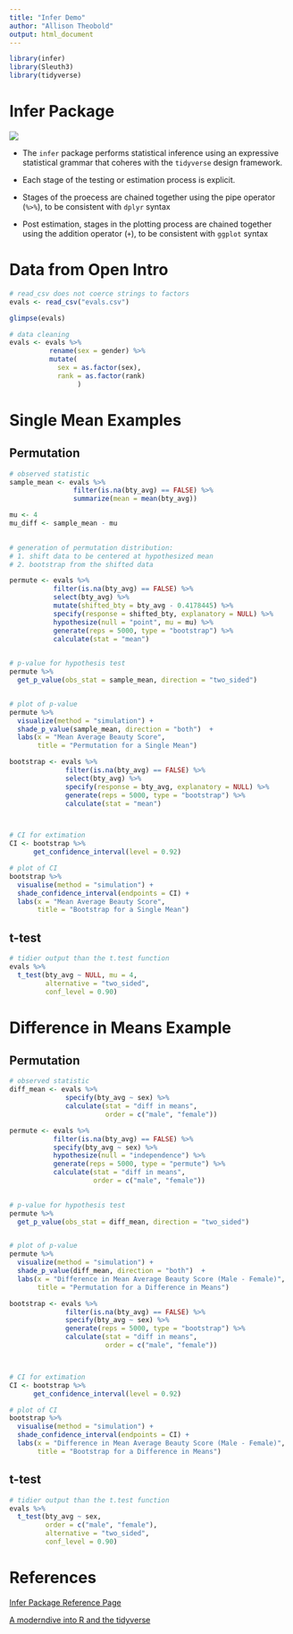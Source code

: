 ```yaml
---
title: "Infer Demo"
author: "Allison Theobold"
output: html_document
---
```


```r
library(infer)
library(Sleuth3)
library(tidyverse)
```

# Infer Package 

![](Infer.JPG)

- The `infer` package performs statistical inference using an expressive statistical grammar that coheres with the `tidyverse` design framework.

- Each stage of the testing or estimation process is explicit. 
- Stages of the proecess are chained together using the pipe operator (`%>%`), to be consistent with `dplyr` syntax
- Post estimation, stages in the plotting process are chained together using the addition operator (`+`), to be consistent with `ggplot` syntax

# Data from Open Intro 

```r
# read_csv does not coerce strings to factors
evals <- read_csv("evals.csv")
```

```r
glimpse(evals)

# data cleaning 
evals <- evals %>% 
          rename(sex = gender) %>%
          mutate(
            sex = as.factor(sex), 
            rank = as.factor(rank)
                 )

```


# Single Mean Examples

## Permutation


```r
# observed statistic
sample_mean <- evals %>% 
                filter(is.na(bty_avg) == FALSE) %>%
                summarize(mean = mean(bty_avg))

mu <- 4 
mu_diff <- sample_mean - mu

  
# generation of permutation distribution:
# 1. shift data to be centered at hypothesized mean
# 2. bootstrap from the shifted data 

permute <- evals %>% 
           filter(is.na(bty_avg) == FALSE) %>% 
           select(bty_avg) %>% 
           mutate(shifted_bty = bty_avg - 0.4178445) %>% 
           specify(response = shifted_bty, explanatory = NULL) %>% 
           hypothesize(null = "point", mu = mu) %>% 
           generate(reps = 5000, type = "bootstrap") %>% 
           calculate(stat = "mean")
  

# p-value for hypothesis test
permute %>% 
  get_p_value(obs_stat = sample_mean, direction = "two_sided")


# plot of p-value
permute %>% 
  visualize(method = "simulation") + 
  shade_p_value(sample_mean, direction = "both")  + 
  labs(x = "Mean Average Beauty Score", 
       title = "Permutation for a Single Mean")


```

```r

bootstrap <- evals %>% 
              filter(is.na(bty_avg) == FALSE) %>% 
              select(bty_avg) %>% 
              specify(response = bty_avg, explanatory = NULL) %>% 
              generate(reps = 5000, type = "bootstrap") %>% 
              calculate(stat = "mean")



# CI for extimation
CI <- bootstrap %>% 
      get_confidence_interval(level = 0.92)

# plot of CI
bootstrap %>% 
  visualise(method = "simulation") + 
  shade_confidence_interval(endpoints = CI) + 
  labs(x = "Mean Average Beauty Score", 
       title = "Bootstrap for a Single Mean")

```


## t-test  

```r
# tidier output than the t.test function
evals %>% 
  t_test(bty_avg ~ NULL, mu = 4, 
         alternative = "two_sided", 
         conf_level = 0.90)

```


# Difference in Means Example 

## Permutation


```r
# observed statistic
diff_mean <- evals %>% 
              specify(bty_avg ~ sex) %>%
              calculate(stat = "diff in means", 
                        order = c("male", "female"))

permute <- evals %>% 
           filter(is.na(bty_avg) == FALSE) %>%
           specify(bty_avg ~ sex) %>% 
           hypothesize(null = "independence") %>% 
           generate(reps = 5000, type = "permute") %>% 
           calculate(stat = "diff in means", 
                     order = c("male", "female"))
  

# p-value for hypothesis test
permute %>% 
  get_p_value(obs_stat = diff_mean, direction = "two_sided")


# plot of p-value
permute %>% 
  visualize(method = "simulation") + 
  shade_p_value(diff_mean, direction = "both")  + 
  labs(x = "Difference in Mean Average Beauty Score (Male - Female)", 
       title = "Permutation for a Difference in Means")


```

```r

bootstrap <- evals %>% 
              filter(is.na(bty_avg) == FALSE) %>% 
              specify(bty_avg ~ sex) %>% 
              generate(reps = 5000, type = "bootstrap") %>% 
              calculate(stat = "diff in means", 
                        order = c("male", "female"))



# CI for extimation
CI <- bootstrap %>% 
      get_confidence_interval(level = 0.92)

# plot of CI
bootstrap %>% 
  visualise(method = "simulation") + 
  shade_confidence_interval(endpoints = CI) + 
  labs(x = "Difference in Mean Average Beauty Score (Male - Female)", 
       title = "Bootstrap for a Difference in Means")

```


## t-test  

```r
# tidier output than the t.test function
evals %>% 
  t_test(bty_avg ~ sex, 
         order = c("male", "female"), 
         alternative = "two_sided", 
         conf_level = 0.90)

```


# References 

[Infer Package Reference Page](https://infer.netlify.com/index.html)

[A moderndive into R and the tidyverse](https://moderndive.com/B-appendixB.html#two-means-independent-samples)

